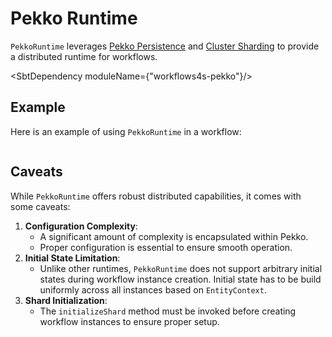 
# Pekko Runtime

`PekkoRuntime` leverages [Pekko Persistence](https://pekko.apache.org/docs/pekko/current/typed/index-persistence.html) and [Cluster Sharding](https://pekko.apache.org/docs/pekko/current/typed/cluster-sharding.html) to provide a distributed runtime for workflows.

<SbtDependency moduleName={"workflows4s-pekko"}/>

## Example

Here is an example of using `PekkoRuntime` in a workflow:

```scala file=./main/scala/workflows4s/example/docs/pekko/PekkoExample.scala start=doc_start end=doc_end
```

## Caveats

While `PekkoRuntime` offers robust distributed capabilities, it comes with some caveats:

1. **Configuration Complexity**:
   - A significant amount of complexity is encapsulated within Pekko.
   - Proper configuration is essential to ensure smooth operation.
2. **Initial State Limitation**:
   - Unlike other runtimes, `PekkoRuntime` does not support arbitrary initial states during workflow instance creation. Initial state has to be build uniformly across all instances based on `EntityContext`.
3. **Shard Initialization**:
   - The `initializeShard` method must be invoked before creating workflow instances to ensure proper setup.
